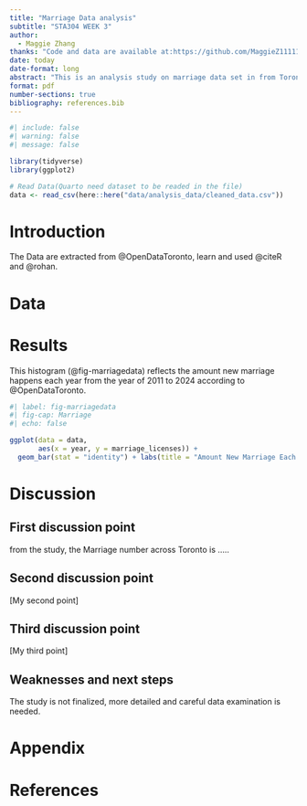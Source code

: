 ```yaml
---
title: "Marriage Data analysis"
subtitle: "STA304 WEEK 3"
author: 
  - Maggie Zhang
thanks: "Code and data are available at:https://github.com/MaggieZ111119/marriage.git"
date: today
date-format: long
abstract: "This is an analysis study on marriage data set in from Toronto. The goal is to examine the impact of marriage on influencing the social and financial status of individuals. The result carrying out supporting roles for sustainability improvements, financial support, public policy forming, etc."
format: pdf
number-sections: true
bibliography: references.bib
---
```


```r
#| include: false
#| warning: false
#| message: false

library(tidyverse)
library(ggplot2)

# Read Data(Quarto need dataset to be readed in the file)
data <- read_csv(here::here("data/analysis_data/cleaned_data.csv"))
```


# Introduction

The Data are extracted from @OpenDataToronto, learn and used @citeR and @rohan. 



# Data {#sec-data}




# Results
This histogram (@fig-marriagedata) reflects the amount new marriage happens each year from the year of 2011 to 2024 according to @OpenDataToronto.

```r
#| label: fig-marriagedata
#| fig-cap: Marriage
#| echo: false

ggplot(data = data, 
       aes(x = year, y = marriage_licenses)) +
  geom_bar(stat = "identity") + labs(title = "Amount New Marriage Each Year 2011 - 2024", x = "Year", y = "Marriage Number")
```


# Discussion

## First discussion point {#sec-first-point}

from the study, the Marriage number across Toronto is .....

## Second discussion point

[My second point]

## Third discussion point
[My third point]

## Weaknesses and next steps

The study is not finalized, more detailed and careful data examination is needed.


\newpage

\appendix

# Appendix {-}


# References



